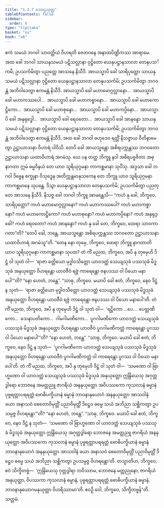 ```yaml
---
title: "1.2.7 သောပ္ပသုတ္တ"
tableOfContents: false
sidebar:
  order: 8
type: "tipitaka"
basket: "su"
book: "a6"
---
```



<DynamicBreadcrumb />

<Division number="17" book="a6">

<Paragraph number="93" book="a6">
ဧကံ သမယံ ဘဂဝါ သာဝတ္ထိယံ ဝိဟရတိ ဇေတဝနေ အနာထပိဏ္ဍိကဿ အာရာမေ. အထ ခေါ ဘဂဝါ သာယနှသမယံ ပဋိသလ္လာနာ ဝုဋ္ဌိတော ယေနုပဋ္ဌာနသာလာ တေနုပသင်္ကမိ; ဥပသင်္ကမိတွာ ပညတ္တေ အာသနေ နိသီဒိ. အာယသ္မာပိ ခေါ သာရိပုတ္တော သာယနှသမယံ ပဋိသလ္လာနာ ဝုဋ္ဌိတော ယေနုပဋ္ဌာနသာလာ တေနုပသင်္ကမိ; ဥပသင်္ကမိတွာ ဘဂဝန္တံ အဘိဝါဒေတွာ ဧကမန္တံ နိသီဒိ. အာယသ္မာပိ ခေါ မဟာမောဂ္ဂလ္လာနော…  အာယသ္မာပိ ခေါ မဟာကဿပေါ…  အာယသ္မာပိ ခေါ မဟာကစ္စာနော…  အာယသ္မာပိ ခေါ မဟာကောဋ္ဌိကော…  အာယသ္မာပိ ခေါ မဟာစုန္ဒော…  အာယသ္မာပိ ခေါ မဟာကပ္ပိနော…  အာယသ္မာပိ ခေါ အနုရုဒ္ဓေါ…  အာယသ္မာပိ ခေါ ရေဝတော…  အာယသ္မာပိ ခေါ အာနန္ဒော သာယနှသမယံ ပဋိသလ္လာနာ ဝုဋ္ဌိတော ယေနုပဋ္ဌာနသာလာ တေနုပသင်္ကမိ; ဥပသင်္ကမိတွာ ဘဂဝန္တံ အဘိဝါဒေတွာ ဧကမန္တံ နိသီဒိ. အထ ခေါ ဘဂဝါ ဗဟုဒေဝ ရတ္တိံ နိသဇ္ဇာယ ဝီတိနာမေတွာ ဥဋ္ဌာယာသနာ ဝိဟာရံ ပါဝိသိ. တေပိ ခေါ အာယသ္မန္တော အစိရပက္ကန္တဿ ဘဂဝတော ဥဋ္ဌာယာသနာ ယထာဝိဟာရံ အဂမံသု. ယေ ပန တတ္ထ ဘိက္ခူ နဝါ အစိရပဗ္ဗဇိတာ အဓုနာဂတာ ဣမံ ဓမ္မဝိနယံ တေ ယာဝ သူရိယုဂ္ဂမနာ ကာကစ္ဆမာနာ သုပိံသု. အဒ္ဒသာ ခေါ ဘဂဝါ ဒိဗ္ဗေန စက္ခုနာ ဝိသုဒ္ဓေန အတိက္ကန္တမာနုသကေန တေ ဘိက္ခူ ယာဝ သူရိယုဂ္ဂမနာ ကာကစ္ဆမာနေ သုပန္တေ. ဒိသွာ ယေနုပဋ္ဌာနသာလာ တေနုပသင်္ကမိ; ဥပသင်္ကမိတွာ ပညတ္တေ အာသနေ နိသီဒိ. နိသဇ္ဇ ခေါ ဘဂဝါ ဘိက္ခူ အာမန္တေသိ—
</Paragraph>

<Paragraph number="94" book="a6">
“ကဟံ နု ခေါ, ဘိက္ခဝေ, သာရိပုတ္တော? ကဟံ မဟာမောဂ္ဂလ္လာနော? ကဟံ မဟာကဿပေါ? ကဟံ မဟာကစ္စာနော? ကဟံ မဟာကောဋ္ဌိကော? ကဟံ မဟာစုန္ဒော? ကဟံ မဟာကပ္ပိနော? ကဟံ အနုရုဒ္ဓေါ? ကဟံ ရေဝတော? ကဟံ အာနန္ဒော? ကဟံ နု ခေါ တေ, ဘိက္ခဝေ, ထေရာ သာဝကာ ဂတာ”တိ? “တေပိ ခေါ, ဘန္တေ, အာယသ္မန္တော အစိရပက္ကန္တဿ ဘဂဝတော ဥဋ္ဌာယာသနာ ယထာဝိဟာရံ အဂမံသူ”တိ. “တေန နော တုမှေ, ဘိက္ခဝေ, ထေရာ ဘိက္ခူ နာဂတာတိ ယာဝ သူရိယုဂ္ဂမနာ ကာကစ္ဆမာနာ သုပထ? တံ ကိံ မညထ, ဘိက္ခဝေ, အပိ နု တုမှေဟိ ဒိဋ္ဌံ ဝါ သုတံ ဝါ—  ‘ရာဇာ ခတ္တိယော မုဒ္ဓါဝသိတ္တော ယာဝဒတ္ထံ သေယျသုခံ ပဿသုခံ မိဒ္ဓသုခံ အနုယုတ္တော ဝိဟရန္တော ယာဝဇီဝံ ရဇ္ဇံ ကာရေန္တော ဇနပဒဿ ဝါ ပိယော မနာပေါ’”တိ? “နော ဟေတံ, ဘန္တေ”. “သာဓု, ဘိက္ခဝေ. မယာပိ ခေါ ဧတံ, ဘိက္ခဝေ, နေဝ ဒိဋ္ဌံ န သုတံ—  ‘ရာဇာ ခတ္တိယော မုဒ္ဓါဝသိတ္တော ယာဝဒတ္ထံ သေယျသုခံ ပဿသုခံ မိဒ္ဓသုခံ အနုယုတ္တော ဝိဟရန္တော ယာဝဇီဝံ ရဇ္ဇံ ကာရေန္တော ဇနပဒဿ ဝါ ပိယော မနာပေါ’တိ.
</Paragraph>

<Paragraph number="95" book="a6">
တံ ကိံ မညထ, ဘိက္ခဝေ, အပိ နု တုမှေဟိ ဒိဋ္ဌံ ဝါ သုတံ ဝါ—  ‘ရဋ္ဌိကော …ပေ…  ပေတ္တဏိကော…  သေနာပတိကော…  ဂါမဂါမဏိကော…  ပူဂဂါမဏိကော ယာဝဒတ္ထံ သေယျသုခံ ပဿသုခံ မိဒ္ဓသုခံ အနုယုတ္တော ဝိဟရန္တော ယာဝဇီဝံ ပူဂဂါမဏိကတ္တံ ကာရေန္တော ပူဂဿ ဝါ ပိယော မနာပေါ’”တိ? “နော ဟေတံ, ဘန္တေ”. “သာဓု, ဘိက္ခဝေ. မယာပိ ခေါ ဧတံ, ဘိက္ခဝေ, နေဝ ဒိဋ္ဌံ န သုတံ—  ‘ပူဂဂါမဏိကော ယာဝဒတ္ထံ သေယျသုခံ ပဿသုခံ မိဒ္ဓသုခံ အနုယုတ္တော ဝိဟရန္တော ယာဝဇီဝံ ပူဂဂါမဏိကတ္တံ ဝါ ကာရေန္တော ပူဂဿ ဝါ ပိယော မနာပေါ’တိ.
</Paragraph>

<Paragraph number="96" book="a6">
တံ ကိံ မညထ, ဘိက္ခဝေ, အပိ နု တုမှေဟိ ဒိဋ္ဌံ ဝါ သုတံ ဝါ—  ‘သမဏော ဝါ ဗြာဟ္မဏော ဝါ ယာဝဒတ္ထံ သေယျသုခံ ပဿသုခံ မိဒ္ဓသုခံ အနုယုတ္တော ဣန္ဒြိယေသု အဂုတ္တဒွါရော ဘောဇနေ အမတ္တညူ ဇာဂရိယံ အနနုယုတ္တော အဝိပဿကော ကုသလာနံ ဓမ္မာနံ ပုဗ္ဗရတ္တာပရရတ္တံ ဗောဓိပက္ခိယာနံ ဓမ္မာနံ ဘာဝနာနုယောဂံ အနနုယုတ္တော အာသဝါနံ ခယာ အနာသဝံ စေတောဝိမုတ္တိံ ပညာဝိမုတ္တိံ ဒိဋ္ဌေဝ ဓမ္မေ သယံ အဘိညာ သစ္ဆိကတွာ ဥပသမ္ပဇ္ဇ ဝိဟရန္တော’”တိ? “နော ဟေတံ, ဘန္တေ”. “သာဓု, ဘိက္ခဝေ. မယာပိ ခေါ ဧတံ, ဘိက္ခဝေ, နေဝ ဒိဋ္ဌံ န သုတံ—  ‘သမဏော ဝါ ဗြာဟ္မဏော ဝါ ယာဝဒတ္ထံ သေယျသုခံ ပဿသုခံ မိဒ္ဓသုခံ အနုယုတ္တော ဣန္ဒြိယေသု အဂုတ္တဒွါရော ဘောဇနေ အမတ္တညူ ဇာဂရိယံ အနနုယုတ္တော အဝိပဿကော ကုသလာနံ ဓမ္မာနံ ပုဗ္ဗရတ္တာပရရတ္တံ ဗောဓိပက္ခိယာနံ ဓမ္မာနံ ဘာဝနာနုယောဂံ အနနုယုတ္တော အာသဝါနံ ခယာ အနာသဝံ စေတောဝိမုတ္တိံ ပညာဝိမုတ္တိံ ဒိဋ္ဌေဝ ဓမ္မေ သယံ အဘိညာ သစ္ဆိကတွာ ဥပသမ္ပဇ္ဇ ဝိဟရန္တော’တိ.
</Paragraph>

<Paragraph number="97" book="a6">
တသ္မာတိဟ, ဘိက္ခဝေ, ဧဝံ သိက္ခိတဗ္ဗံ—  ‘ဣန္ဒြိယေသု ဂုတ္တဒွါရာ ဘဝိဿာမ, ဘောဇနေ မတ္တညုနော, ဇာဂရိယံ အနုယုတ္တာ, ဝိပဿကာ ကုသလာနံ ဓမ္မာနံ, ပုဗ္ဗရတ္တာပရရတ္တံ ဗောဓိပက္ခိယာနံ ဓမ္မာနံ, ဘာဝနာနုယောဂမနုယုတ္တာ ဝိဟရိဿာမာ’တိ. ဧဝဉှိ ဝေါ, ဘိက္ခဝေ, သိက္ခိတဗ္ဗန်”တိ.

</Paragraph>
</Division>

<Paragraph number="98" type="center" book="a6">
သတ္တမံ.
</Paragraph>